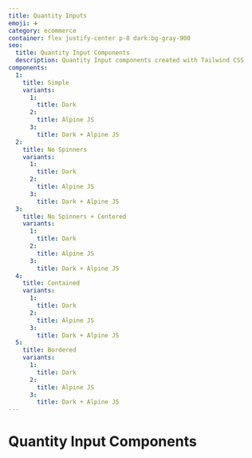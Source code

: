 ```yaml
---
title: Quantity Inputs
emoji: ➕
category: ecommerce
container: flex justify-center p-8 dark:bg-gray-900
seo:
  title: Quantity Input Components
  description: Quantity Input components created with Tailwind CSS
components:
  1:
    title: Simple
    variants:
      1:
        title: Dark
      2:
        title: Alpine JS
      3:
        title: Dark + Alpine JS
  2:
    title: No Spinners
    variants:
      1:
        title: Dark
      2:
        title: Alpine JS
      3:
        title: Dark + Alpine JS
  3:
    title: No Spinners + Centered
    variants:
      1:
        title: Dark
      2:
        title: Alpine JS
      3:
        title: Dark + Alpine JS
  4:
    title: Contained
    variants:
      1:
        title: Dark
      2:
        title: Alpine JS
      3:
        title: Dark + Alpine JS
  5:
    title: Bordered
    variants:
      1:
        title: Dark
      2:
        title: Alpine JS
      3:
        title: Dark + Alpine JS
---
```


# Quantity Input Components

<List
  componentsData={componentsArray}
  componentContainer={componentContainer}
/>
